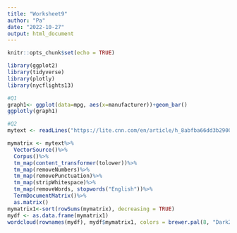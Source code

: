 ---
title: "Worksheet9"
author: "Pa"
date: "2022-10-27"
output: html_document
---

```{r setup, include=FALSE}
knitr::opts_chunk$set(echo = TRUE)
```

```{r}
library(ggplot2)
library(tidyverse)
library(plotly)
library(nycflights13)
```

```{r}
#Q1
graph1<- ggplot(data=mpg, aes(x=manufacturer))+geom_bar()
ggplotly(graph1)
```

```{r}
#Q2
mytext <- readLines("https://lite.cnn.com/en/article/h_8abfba66dd3b29000407bb1ff5648c6e")

mymatrix <- mytext%>%
  VectorSource()%>%
  Corpus()%>%
  tm_map(content_transformer(tolower))%>%
  tm_map(removeNumbers)%>%
  tm_map(removePunctuation)%>%
  tm_map(stripWhitespace)%>%
  tm_map(removeWords, stopwords("English"))%>%
  TermDocumentMatrix()%>%
  as.matrix()
mymatrix1<-sort(rowSums(mymatrix), decreasing = TRUE)
mydf <- as.data.frame(mymatrix1)
wordcloud(rownames(mydf), mydf$mymatrix1, colors = brewer.pal(8, "Dark2"))
```